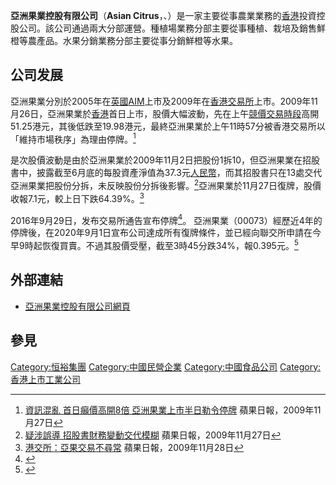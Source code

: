 '''亞洲果業控股有限公司'''（'''Asian Citrus'''，{{hkex|0073}}、{{lse|ACHL}}）是一家主要從事農業業務的[[香港|香港]]投資控股公司。該公司通過兩大分部運營。種植場業務分部主要從事種植、栽培及銷售鮮橙等農產品。水果分銷業務分部主要從事分銷鮮橙等水果。

== 公司发展 ==
亞洲果業分別於2005年在[[英國|英國]][[另类投资市场|AIM]]上市及2009年在[[香港交易所|香港交易所]]上市。2009年11月26日，亞洲果業於[[香港|香港]]首日上市，股價大幅波動，先在上午[[競價交易時段|競價交易時段]]高開51.25港元，其後低跌至19.98港元，最終亞洲果業於上午11時57分被香港交易所以「維持市場秩序」為理由停牌。<ref>[http://hk.apple.nextmedia.com/template/apple/art_main.php?iss_id=20091127&sec_id=15307&subsec=15320&art_id=13464088 資訊混亂 首日癲價高開8倍 亞洲果業上市半日勒令停牌] 蘋果日報，2009年11月27日</ref>

是次股價波動是由於亞洲果業於2009年11月2日把股份1拆10，但亞洲果業在招股書中，披露截至6月底的每股資產淨值為37.3元[[人民幣|人民幣]]，而其招股書只在13處交代亞洲果業把股份分拆，未反映股份分拆後影響。<ref>[http://hk.apple.nextmedia.com/template/apple/art_main.php?iss_id=20091127&sec_id=15307&subsec_id=15320&art_id=13464089 疑涉誤導 招股書財務變動交代模糊] {{Wayback|url=http://hk.apple.nextmedia.com/template/apple/art_main.php?iss_id=20091127&sec_id=15307&subsec_id=15320&art_id=13464089 |date=20100302193606 }} 蘋果日報，2009年11月27日</ref>亞洲果業於11月27日復牌，股價收報7.1元，較上日下跌64.39%。<ref>[http://hk.apple.nextmedia.com/template/apple/art_main.php?iss_id=20091128&sec_id=15307&subsec=15320&art_id=13467277 港交所：亞果交易不尋常] 蘋果日報，2009年11月28日</ref>

2016年9月29日，发布交易所通告宣布停牌<ref>{{Cite web|title=上市公司訊息|url=https://www1.hkexnews.hk/listedco/listconews/sehk/2016/0929/ltn20160929120_c.htm|accessdate=2020-08-03|author=亞洲果業控股有限公司|date=2016-09-29|format=|publisher=香港交易所|language=}}</ref>。 亞洲果業（00073）經歷近4年的停牌後，在2020年9月1日宣布公司達成所有復牌條件，並已經向聯交所申請在今早9時起恢復買賣。不過其股價受壓，截至3時45分跌34%，報0.395元。<ref>{{cite news|url=https://inews.hket.com/article/2740949/%E3%80%90%E6%B8%AF%E8%82%A1%E8%BF%BD%E8%B9%A4%E3%80%91%E5%81%9C%E7%89%8C4%E5%B9%B4%E7%B5%82%E5%BE%A9%E7%89%8C%E3%80%80%E4%BA%9E%E6%B4%B2%E6%9E%9C%E6%A5%AD%E4%B8%AD%E6%9C%9F%E7%B4%94%E5%88%A9%E5%A4%A7%E8%B7%8C9%E6%88%90|title=【港股追蹤】停牌4年終復牌　亞洲果業中期純利大跌9成|date=2020年9月1日|newspaper=[[香港經濟日報|香港經濟日報]]}}</ref>

== 外部連結 ==
* [http://www.asian-citrus.com/ 亞洲果業控股有限公司網頁] {{Wayback|url=http://www.asian-citrus.com/ |date=20201204071540 }}

==參見==
<references />
[[Category:恒裕集團|Category:恒裕集團]]
[[Category:中國民營企業|Category:中國民營企業]]
[[Category:中國食品公司|Category:中國食品公司]]
[[Category:香港上市工業公司|Category:香港上市工業公司]]